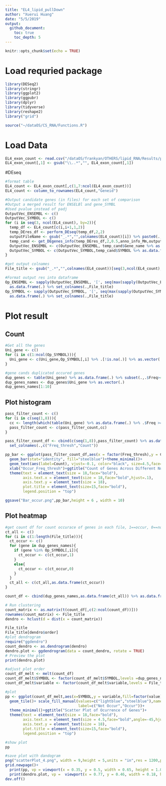 ```yaml
---
title: "EL4_lipid_pullDown"
author: "Xuerui Huang"
date: "5/5/2019"
output: 
  github_document:
    toc: true
    toc_depth: 5
---
```


```r
knitr::opts_chunk$set(echo = TRUE)
```
# Load requried package
```r
library(DESeq2)
library(stringr)
library(ggplot2)
library(ggpubr)
library(dplyr)
library(tidyverse)
library(reshape2)
library("grid")

source("~/dataOS/CS_RNA/Functions.R")
```

# Load Data
```r
EL4_exon_count <- read.csv("/dataOS/frankyan/OTHERS/lipid_RNA/Results/pipeOutput/mm_lipidRNA-L1_2/countsTable/mm_lipidRNA-L1_2.EX.counts.table",sep = "\t")
EL4_exon_count[,1] <- gsub("\\..*","", EL4_exon_count[,1])
```

#DEseq
```r
#format table
EL4_count <- EL4_exon_count[,c(1,7:ncol(EL4_exon_count))]
EL4_count <- column_to_rownames(EL4_count,"Geneid")

#Output candidate genes (in files) for each set of comparison
#Output a merged result for ENSELBl and gene_SYMBL
#Used pvalue instead of padj
OutputVec_ENSEMBL <- c()
OutputVec_SYMBOL <- c()
for (i in seq(3, ncol(EL4_count), by=2)){
  temp_df <- EL4_count[c(i,i+1,1,2)]
  temp_DEres_df <- perform_DEseq(temp_df,2,2)
  outputFileName <- gsub("_.*","",colnames(EL4_count)[i]) %>% paste0(.,"_cands.csv")
  temp_cand <- get_DEgenes_info(temp_DEres_df,2,0.5,anno_info_Mm,outputFileName)
  OutputVec_ENSEMBL <- c(OutputVec_ENSEMBL, temp_cand$Gene_name %>% as.data.frame(.))
  OutputVec_SYMBOL <- c(OutputVec_SYMBOL,temp_cand$SYMBOL %>% as.data.frame(.))
}

#get output colnames
File_title <- gsub("_.*","",colnames(EL4_count))[seq(3,ncol(EL4_count), by=2)]

#Format output res into dataframe
Op_ENSEMBL <- sapply(OutputVec_ENSEMBL, '[', seq(max(sapply(OutputVec_ENSEMBL, length)))) %>% 
  as.data.frame(.) %>% set_colnames(.,File_title)
Op_SYMBOL <- sapply(OutputVec_SYMBOL, '[', seq(max(sapply(OutputVec_SYMBOL, length)))) %>% 
  as.data.frame(.) %>% set_colnames(.,File_title)
```
# Plot result

## Count
```r
#Get all the genes
Uni_gene <- c()
for (i in c(1:ncol(Op_SYMBOL))){
  Uni_gene <- c(Uni_gene,Op_SYMBOL[,i] %>% .[!is.na(.)] %>% as.vector(.))
}

#gene cands duplicated occured genes
dup_genes <- table(Uni_gene) %>% as.data.frame(.) %>% subset(.,.$Freq>4) %>% .[order(-.$Freq),]
dup_genes_names <- dup_genes$Uni_gene %>% as.vector(.)
dup_genes_names[1:10]
```

## Plot histogram
```r
pass_filter_count <- c()
for (i in c(seq(1,8))){
  cc <- length(which(table(Uni_gene) %>% as.data.frame(.) %>% .$Freq >= i))
  pass_filter_count <- c(pass_filter_count,cc)
}

pass_filter_count_df <- cbind(c(seq(1,8)),pass_filter_count) %>% as.data.frame(.) %>% 
  set_colnames(.,c("Freq_thresh","Count"))

pp_bar <- ggplot(pass_filter_count_df,aes(x = factor(Freq_thresh),y = Count))+
  geom_bar(stat="identity", fill="steelblue")+theme_minimal()+
  geom_text(aes(label=Count), vjust=-0.1, color="black", size=4.5,face="bold")+
  xlab("Occur_Freq_thresh")+ggtitle("Count of Genes Across Different Num of Samples")+
  theme(text = element_text(size = 18,face="bold"),
        axis.text.x = element_text(size = 18,face="bold",hjust=.1),
        axis.text.y = element_text(size = 18),
        plot.title = element_text(size=15,face="bold"),
        legend.position = "top")

ggsave("Bar_occur.png",pp_bar,height = 6 , width = 10)
```

## Plot heatmap
```r
#get count df for count occurace of genes in each file, 1==occur, 0==not occur
ct_all <- c()
for (i in c(1:length(File_title))){
  ct_occur <- c()
  for (gene in dup_genes_names){
    if (gene %in% Op_SYMBOL[,i]){
      ct_occur <- c(ct_occur,1)
    } 
    else{
      ct_occur <- c(ct_occur,0)
    }
  }
  ct_all <- c(ct_all,as.data.frame(ct_occur))
}

count_df <- cbind(dup_genes_names,as.data.frame(ct_all)) %>% as.data.frame(.) %>% set_colnames(.,c("SYMBOL",File_title))

# Run clustering
count_matrix <- as.matrix(t(count_df[,c(2:ncol(count_df))]))
rownames(count_matrix) <- File_title
dendro <- hclust(d = dist(x = count_matrix))

File_title
File_title[dendro$order]
#plot dendrogram
require("ggdendro")
count_dendro <- as.dendrogram(dendro)
dendro.plot <- ggdendrogram(data = count_dendro, rotate = TRUE)
# Preview the plot
print(dendro.plot)

#adjust plot order
count_df_melt <- melt(count_df)
count_df_melt$SYMBOL <- factor(count_df_melt$SYMBOL,levels =dup_genes_names)
count_df_melt$variable <- factor(count_df_melt$variable,levels = File_title[dendro$order])

#plot
pp <- ggplot(count_df_melt,aes(x=SYMBOL,y = variable,fill=factor(value)))+
  geom_tile()+ scale_fill_manual(values=c("lightblue","steelblue"),name = "Appear",
                                 label=c("Not Occur","Occur"))+
  theme_minimal()+ggtitle("Scatter Plot of Ocurrence of Genes")+
  theme(text = element_text(size = 18,face="bold"),
        axis.text.x = element_text(size = 4.5,face="bold",angle=-45,hjust=.1),
        axis.text.y = element_text(size = 18),
        plot.title = element_text(size=15,face="bold"),
        legend.position = "top")

#show plot
pp

#save plot with dandogram
png("scatterPlot_4.png", width = 9,height = 5,units = "in",res = 1200,pointsize = 4)
grid.newpage()+
  print(pp, vp = viewport(x = 0.35, y = 0.5, width = 0.65, height = 1.0))+
  print(dendro.plot, vp =  viewport(x = 0.77, y = 0.46, width = 0.18, height = 0.72))
dev.off()
```



